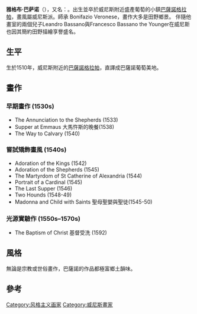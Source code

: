 {{unreferenced|time=2014-04-11T06:13:13+00:00}}
{{Infobox artist
| name          = 雅格布·巴萨诺<br>Jacopo Bassano
| image         = Jacopo da Ponte 012.jpg
| caption       = 自畫像
| birth_name    = '''Jacopo dal Ponte'''
| birth_date    = c. 1510
| birth_place   = [[威尼斯共和国|威尼斯共和国]][[巴薩諾格拉帕|巴薩諾格拉帕]]
| death_date    = 1592年2月14日（81-82歲）
| death_place   = 威尼斯共和国巴薩諾格拉帕
| nationality   = {{ITA}}
| known_for     = [[绘画|绘画]]
| training      = {{le|博尼法齊奧·委羅內塞|Bonifazio Veronese}}<ref name=Berenson>{{cite book|last=Berenson|first=Bernard|title=The Venetian Painters of the Renaissance with an Index to their Works|year=1894|publisher=G.P. Putnam's Sons|location=New York|url=https://archive.org/details/venetianpainter00beregoog}}</ref>
| movement      = [[威尼斯画派|威尼斯画派]]
| notable_works = ''The Supper at Emmaus'' (1538)<br />''Flight into Egypt'' (1544)<br />''Christ in the House of Mary and Martha''<br />''Baptism of Christ'' (1590)<ref name=Met>{{cite web|last=Christiansen|first=Keith|title=Jacopo dal Ponte, called Bassano (ca. 1510–1592)|url=http://www.metmuseum.org/toah/hd/bass/hd_bass.htm|work=Heilbrunn Timeline of Art History|publisher=The Metropolitan Museum of Art|access-date=5 April 2012|archive-date=2015-12-30|archive-url=https://web.archive.org/web/20151230020833/http://www.metmuseum.org/toah/hd/bass/hd_bass.htm|dead-url=no}}</ref>
}}
'''雅格布·巴萨诺'''（{{bd|1510年||1592年|2月14日}}），又名：{{lang|it|Jacopo dal Ponte}}。出生並卒於威尼斯附近盛產葡萄的小鎮[[巴薩諾格拉帕|巴薩諾格拉帕]]，畫風屬威尼斯派。師承 Bonifazio Veronese，畫作大多是田野鄉景。 伴隨他畫室的兩個兒子Leandro Bassano與Francesco Bassano the Younger在威尼斯也因其簡約田野描繪享譽盛名。

== 生平 ==
生於1510年，威尼斯附近的[[巴薩諾格拉帕|巴薩諾格拉帕]]，直譯成巴薩諾葡萄美地。

== 畫作 ==
=== 早期畫作 (1530s) ===
*The Annunciation to the Shepherds (1533)
*Supper at Emmaus 大馬忤斯的晚餐(1538)
*The Way to Calvary (1540)

=== 嘗試矯飾畫風 (1540s) ===
*Adoration of the Kings (1542)
*Adoration of the Shepherds (1545)
*The Martyrdom of St Catherine of Alexandria (1544)
*Portrait of a Cardinal (1545)
*The Last Supper (1546)
*Two Hounds (1548-49)
*Madonna and Child with Saints 聖母聖嬰與聖徒(1545-50)

=== 光源實驗作 (1550s–1570s) ===
*The Baptism of Christ 基督受洗 (1592)

== 風格 ==
無論是宗教或世俗畫作，巴薩諾的作品都極富鄉土韻味。

==參考==
{{reflist}}
{{Authority control}}

[[Category:风格主义画家|Category:风格主义画家]]
[[Category:威尼斯畫家|Category:威尼斯畫家]]